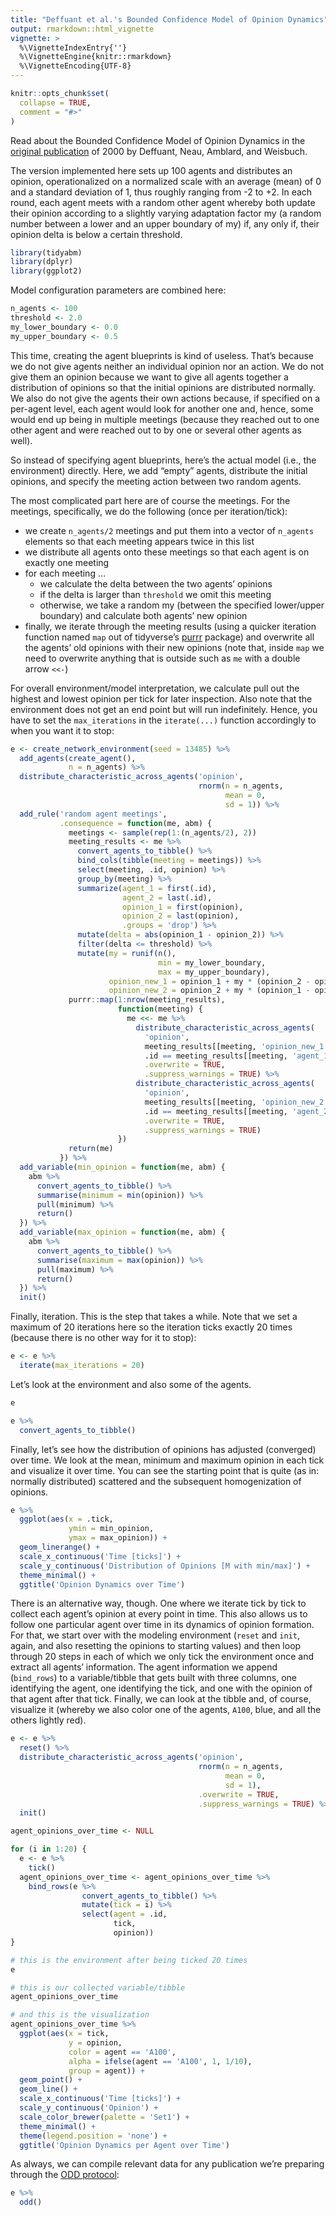 ```yaml
---
title: "Deffuant et al.'s Bounded Confidence Model of Opinion Dynamics"
output: rmarkdown::html_vignette
vignette: >
  %\VignetteIndexEntry{''}
  %\VignetteEngine{knitr::rmarkdown}
  %\VignetteEncoding{UTF-8}
---
```


```r
knitr::opts_chunk$set(
  collapse = TRUE,
  comment = "#>"
)
```

Read about the Bounded Confidence Model of Opinion Dynamics in the [original publication](https://doi.org/10.1142/s0219525900000078) of 2000 by Deffuant, Neau, Amblard, and Weisbuch.

The version implemented here sets up 100 agents and distributes an opinion, operationalized on a normalized scale with an average (mean) of 0 and a standard deviation of 1, thus roughly ranging from -2 to +2. In each round, each agent meets with a random other agent whereby both update their opinion according to a slightly varying adaptation factor my (a random number between a lower and an upper boundary of my) if, any only if, their opinion delta is below a certain threshold.

```r
library(tidyabm)
library(dplyr)
library(ggplot2)
```

Model configuration parameters are combined here:

```r
n_agents <- 100
threshold <- 2.0
my_lower_boundary <- 0.0
my_upper_boundary <- 0.5
```

This time, creating the agent blueprints is kind of useless. That's because we do not give agents neither an individual opinion nor an action. We do not give them an opinion because we want to give all agents together a distribution of opinions so that the initial opinions are distributed normally. We also do not give the agents their own actions because, if specified on a per-agent level, each agent would look for another one and, hence, some would end up being in multiple meetings (because they reached out to one other agent and were reached out to by one or several other agents as well). 

So instead of specifying agent blueprints, here's the actual model (i.e., the environment) directly. Here, we add "empty" agents, distribute the initial opinions, and specify the meeting action between two random agents. 

The most complicated part here are of course the meetings. For the meetings, specifically, we do the following (once per iteration/tick):

- we create `n_agents/2` meetings and put them into a vector of `n_agents` elements so that each meeting appears twice in this list
- we distribute all agents onto these meetings so that each agent is on exactly one meeting
- for each meeting ...
  - we calculate the delta between the two agents' opinions
  - if the delta is larger than `threshold` we omit this meeting
  - otherwise, we take a random my (between the specified lower/upper boundary) and calculate both agents' new opinion
- finally, we iterate through the meeting results (using a quicker iteration function named `map` out of tidyverse's [purrr](https://purrr.tidyverse.org/) package) and overwrite all the agents' old opinions with their new opinions (note that, inside `map` we need to overwrite anything that is outside such as `me` with a double arrow `<<-`)

For overall environment/model interpretation, we calculate pull out the highest and lowest opinion per tick for later inspection. Also note that the environment does not get an end point but will run indefinitely. Hence, you have to set the `max_iterations` in the `iterate(...)` function accordingly to when you want it to stop:

```r
e <- create_network_environment(seed = 13485) %>%
  add_agents(create_agent(),
             n = n_agents) %>%
  distribute_characteristic_across_agents('opinion',
                                          rnorm(n = n_agents,
                                                mean = 0,
                                                sd = 1)) %>% 
  add_rule('random agent meetings',
           .consequence = function(me, abm) {
             meetings <- sample(rep(1:(n_agents/2), 2))
             meeting_results <- me %>% 
               convert_agents_to_tibble() %>% 
               bind_cols(tibble(meeting = meetings)) %>% 
               select(meeting, .id, opinion) %>% 
               group_by(meeting) %>% 
               summarize(agent_1 = first(.id),
                         agent_2 = last(.id),
                         opinion_1 = first(opinion),
                         opinion_2 = last(opinion),
                         .groups = 'drop') %>% 
               mutate(delta = abs(opinion_1 - opinion_2)) %>% 
               filter(delta <= threshold) %>% 
               mutate(my = runif(n(), 
                                 min = my_lower_boundary,
                                 max = my_upper_boundary),
                      opinion_new_1 = opinion_1 + my * (opinion_2 - opinion_1),
                      opinion_new_2 = opinion_2 + my * (opinion_1 - opinion_2))
             purrr::map(1:nrow(meeting_results),
                        function(meeting) {
                          me <<- me %>% 
                            distribute_characteristic_across_agents(
                              'opinion',
                              meeting_results[[meeting, 'opinion_new_1']],
                              .id == meeting_results[[meeting, 'agent_1']],
                              .overwrite = TRUE,
                              .suppress_warnings = TRUE) %>% 
                            distribute_characteristic_across_agents(
                              'opinion',
                              meeting_results[[meeting, 'opinion_new_2']],
                              .id == meeting_results[[meeting, 'agent_2']],
                              .overwrite = TRUE,
                              .suppress_warnings = TRUE)
                        })
             return(me)
           }) %>% 
  add_variable(min_opinion = function(me, abm) {
    abm %>%
      convert_agents_to_tibble() %>%
      summarise(minimum = min(opinion)) %>%
      pull(minimum) %>%
      return()
  }) %>%
  add_variable(max_opinion = function(me, abm) {
    abm %>%
      convert_agents_to_tibble() %>%
      summarise(maximum = max(opinion)) %>%
      pull(maximum) %>%
      return()
  }) %>%
  init()
```

Finally, iteration. This is the step that takes a while. Note that we set a maximum of 20 iterations here so the iteration ticks exactly 20 times (because there is no other way for it to stop):

```r
e <- e %>% 
  iterate(max_iterations = 20)
```

Let's look at the environment and also some of the agents.

```r
e

e %>% 
  convert_agents_to_tibble()
```

Finally, let's see how the distribution of opinions has adjusted (converged) over time. We look at the mean, minimum and maximum opinion in each tick and visualize it over time. You can see the starting point that is quite (as in: normally distributed) scattered and the subsequent homogenization of opinions.

```r
e %>% 
  ggplot(aes(x = .tick,
             ymin = min_opinion,
             ymax = max_opinion)) +
  geom_linerange() +
  scale_x_continuous('Time [ticks]') +
  scale_y_continuous('Distribution of Opinions [M with min/max]') +
  theme_minimal() +
  ggtitle('Opinion Dynamics over Time')
```

There is an alternative way, though. One where we iterate tick by tick to collect each agent's opinion at every point in time. This also allows us to follow one particular agent over time in its dynamics of opinion formation. For that, we start over with the modeling environment (`reset` and `init`, again, and also resetting the opinions to starting values) and then loop through 20 steps in each of which we only tick the environment once and extract all agents' information. The agent information we append (`bind_rows`) to a variable/tibble that gets built with three columns, one identifying the agent, one identifying the tick, and one with the opinion of that agent after that tick. Finally, we can look at the tibble and, of course, visualize it (whereby we also color one of the agents, `A100`, blue, and all the others lightly red).

```r
e <- e %>% 
  reset() %>% 
  distribute_characteristic_across_agents('opinion',
                                          rnorm(n = n_agents,
                                                mean = 0,
                                                sd = 1),
                                          .overwrite = TRUE,
                                          .suppress_warnings = TRUE) %>% 
  init()

agent_opinions_over_time <- NULL

for (i in 1:20) {
  e <- e %>% 
    tick()
  agent_opinions_over_time <- agent_opinions_over_time %>% 
    bind_rows(e %>% 
                convert_agents_to_tibble() %>% 
                mutate(tick = i) %>% 
                select(agent = .id,
                       tick,
                       opinion))
}

# this is the environment after being ticked 20 times
e

# this is our collected variable/tibble
agent_opinions_over_time

# and this is the visualization
agent_opinions_over_time %>% 
  ggplot(aes(x = tick,
             y = opinion,
             color = agent == 'A100',
             alpha = ifelse(agent == 'A100', 1, 1/10),
             group = agent)) +
  geom_point() +
  geom_line() +
  scale_x_continuous('Time [ticks]') +
  scale_y_continuous('Opinion') +
  scale_color_brewer(palette = 'Set1') +
  theme_minimal() +
  theme(legend.position = 'none') +
  ggtitle('Opinion Dynamics per Agent over Time')
```

As always, we can compile relevant data for any publication we're preparing through the [ODD protocol](https://doi.org/10.18564/jasss.4259):
```r
e %>% 
  odd()
```

